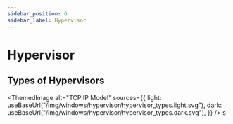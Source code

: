 ```yaml
---
sidebar_position: 6
sidebar_label: Hypervisor
---
```


# Hypervisor

## Types of Hypervisors



<ThemedImage
    alt="TCP IP Model"
    sources={{
        light: useBaseUrl("/img/windows/hypervisor/hypervisor_types.light.svg"),
        dark: useBaseUrl("/img/windows/hypervisor/hypervisor_types.dark.svg"),
    }}
/>
s